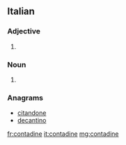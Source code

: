 ==Italian==

===Adjective===
{{head|it|adjective form}}

# {{feminine plural of|contadino|lang=it}}

===Noun===
{{head|it|plural}} {{g|f}}
# {{plural of|contadina|lang=it}}

===Anagrams===
* [[citandone#Italian|citandone]]
* [[decantino#Italian|decantino]]

[[fr:contadine]]
[[it:contadine]]
[[mg:contadine]]